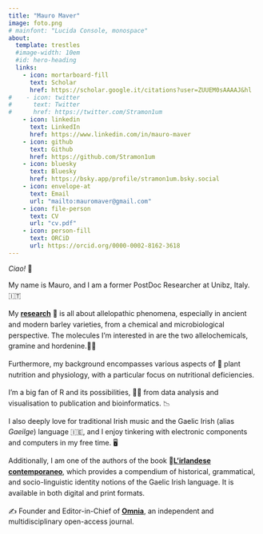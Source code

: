 ```yaml
---
title: "Mauro Maver"
image: foto.png
# mainfont: "Lucida Console, monospace"
about:
  template: trestles
  #image-width: 10em 
  #id: hero-heading
  links:
    - icon: mortarboard-fill
      text: Scholar
      href: https://scholar.google.it/citations?user=ZUUEM0sAAAAJ&hl
#    - icon: twitter
#      text: Twitter
#      href: https://twitter.com/Stramon1um
    - icon: linkedin
      text: LinkedIn
      href: https://www.linkedin.com/in/mauro-maver
    - icon: github
      text: Github
      href: https://github.com/Stramon1um
    - icon: bluesky
      text: Bluesky
      href: https://bsky.app/profile/stramon1um.bsky.social
    - icon: envelope-at
      text: Email
      url: "mailto:mauromaver@gmail.com"
    - icon: file-person
      text: CV
      url: "cv.pdf"
    - icon: person-fill 
      text: ORCiD
      url: https://orcid.org/0000-0002-8162-3618
---
```


<!-- :::{.column-page} -->

*Ciao!* 👋

::: {.style style="text-align:left;line-height:155%"}
My name is Mauro, and I am a former PostDoc Researcher at Unibz, Italy. 🇮🇹

My [**research**](papers.qmd) 🧪 is all about allelopathic phenomena, especially in ancient and modern barley varieties, from a chemical and microbiological perspective. The molecules I'm interested in are the two allelochemicals, gramine and hordenine.👨‍🔬

Furthermore, my background encompasses various aspects of 🌱 plant nutrition and physiology, with a particular focus on nutritional deficiencies.

I’m a big fan of R and its possibilities, 🧑‍💻 from data analysis and visualisation to publication and bioinformatics. 📉

I also deeply love for traditional Irish music and the Gaelic Irish (alias *Gaeilge*) language 🇮🇪, and I enjoy tinkering with electronic components and computers in my free time. 🖥️

Additionally, I am one of the authors of the book 📗[**L'irlandese contemporaneo**](https://www.amazon.it/dp/8892958682/?coliid=I34IVBMHTQRJEP&colid=36FABK7A5OZ2Q&psc=0&ref_=list_c_wl_lv_ov_lig_dp_it), which provides a compendium of historical, grammatical, and socio-linguistic identity notions of the Gaelic Irish language. It is available in both digital and print formats.

✍️ Founder and Editor-in-Chief of [**Omnia**](omnia.qmd), an independent and multidisciplinary open-access journal.
:::

<!-- Mastodon verification -->
<a rel="me" style="display:none" href="https://sciences.social/@stramon1um">Hidden link used to verify my account on sciences.social</a> 